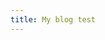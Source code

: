 ```yaml
---
title: My blog test
---
```



<Articles>
  <Post
    title="5 Array prototypes explicados"
    description="Como usar Array From, Of, Every, Some e At"
    url="/blog/1683384236688-5-array-prototypes-explicados"
  />
</Articles>
